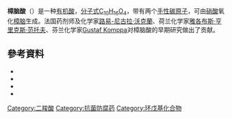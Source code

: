 {{chembox
| Verifiedfields = changed
| verifiedrevid = 410988013
|   Name = Camphoric acid
|   ImageFile = Camphoric_acid.png
|   ImageSize = 200px
|   ImageAlt = Skeletal formula of camphoric acid
|   ImageFile1 = Camphoric acid 3D ball.png
|   ImageAlt1 = Ball-and-stick model of the camphoric acid molecule
|   IUPACName = (1''R'',3''S'')-1,2,2-trimethylcyclopentane-1,3-dicarboxylic acid
| Section1 = {{Chembox Identifiers
|   ChemSpiderID_Ref = {{chemspidercite|correct|chemspider}}
| ChemSpiderID = 20198
| ChEMBL_Ref = {{ebicite|changed|EBI}}
| ChEMBL = 1205405

| InChI_Ref = {{stdinchicite|correct|chemspider}}
| InChI = 1S/C10H16O4/c1-9(2)6(7(11)12)4-5-10(9,3)8(13)14/h6H,4-5H2,1-3H3,(H,11,12)(H,13,14)
| InChIKey_Ref = {{stdinchicite|correct|chemspider}}
| InChIKey = LSPHULWDVZXLIL-UHFFFAOYSA-N

| InChI1 = 1/C10H16O4/c1-9(2)6(7(11)12)4-5-10(9,3)8(13)14/h6H,4-5H2,1-3H3,(H,11,12)(H,13,14)/t6-,10+/m0/s1
| SMILES1 = O=C(O)[C@]1(CC[C@@H](C(=O)O)C1(C)C)C
| InChIKey1 = LSPHULWDVZXLIL-QUBYGPBYBH
| PubChem1 = 21491

| InChI2 = 1/C10H16O4/c1-9(2)6(7(11)12)4-5-10(9,3)8(13)14/h6H,4-5H2,1-3H3,(H,11,12)(H,13,14)
| InChIKey2 = LSPHULWDVZXLIL-UHFFFAOYAD
| SMILES2 = O=C(O)C1CCC(C(=O)O)(C)C1(C)C
| CASNo_Ref = {{cascite|correct|??}}
| CASNo = 560-09-8  
| CASNo_Comment = (1S,3R)
| CASNo2 = 124-83-4
| CASNo2_Comment = (+) i.e., (1R,3S) D-Camphoric acid
| CASNo2_Ref = {{cascite|correct|CAS}}
| UNII_Ref = {{fdacite|correct|FDA}}
| UNII = 62F72U898F
| UNII_Comment = (1S,3R)
| UNII2_Ref = {{fdacite|correct|FDA}}
| UNII2 = W77RM1CSD5
| UNII2_Comment = (+) i.e., (1R,3S) D-Camphoric acid
}}
| Section2 = {{Chembox Properties
|   C=10|H=16|O=4
|   Density = 1.21 g/cm<sup>3</sup>
|   MeltingPtC = 183-187
|   BoilingPt =
|   SolubleOther = 
|    Solvent = 
| MagSus = -129.0·10<sup>−6</sup> cm<sup>3</sup>/mol
  }}
}}
'''樟脑酸'''（{{lang-en|Camphoric acid}}）是一种[[有机酸|有机酸]]，[[分子式|分子式]][[C10H16O4|C<sub>10</sub>H<sub>16</sub>O<sub>4</sub>]]，带有两个[[手性碳原子|手性碳原子]]，可由[[硝酸|硝酸]]氧化[[樟脑|樟脑]]生成。法国药剂师及化学家[[路易-尼古拉·沃克蘭|路易-尼古拉·沃克蘭]]、荷兰化学家[[雅各布斯·亨里克斯·范托夫|雅各布斯·亨里克斯·范托夫]]、芬兰化学家[[Gustaf_Komppa|Gustaf Komppa]]对樟脑酸的早期研究做出了贡献。
== 參考資料 ==
{{Reflist}}
*{{cite web|title=Acidum camphoricum|work=[[British_Pharmaceutical_Codex|British Pharmaceutical Codex]]|url=http://www.henriettesherbal.com/eclectic/bpc1911/acidum-camp.html|accessdate=September 4, 2005|archive-date=2008-05-16|archive-url=https://web.archive.org/web/20080516234544/http://www.henriettesherbal.com/eclectic/bpc1911/acidum-camp.html|dead-url=no}}
*{{cite web|title=Camphoric acid|work=Science and Technology|url=http://www.probertencyclopaedia.com/cgi-bin/res.pl?keyword=Camphoric+Acid&offset=0|accessdate=September 4, 2005|archive-date=2006-11-13|archive-url=https://web.archive.org/web/20061113220157/http://www.probertencyclopaedia.com/cgi-bin/res.pl?keyword=Camphoric+Acid&offset=0|dead-url=no}}
*{{cite web|title=Camphoric acid|work=Taiwan Tekho Camphor Co|url=http://www.camphor.com.tw/t-list.htm|accessdate=September 4, 2005|archive-date=2016-03-03|archive-url=https://web.archive.org/web/20160303190301/http://www.camphor.com.tw/t-list.htm|dead-url=no}}
*{{cite journal|author=Jacobus Henricus van 't Hoff|year=1874|title=A suggestion looking to the extension into space of the structural formulas at present used in chemistry. And a note upon the relation between the optical activity and the chemical constitution of organic compounds|journal=Archives Neerlandaises des Sciences Exactes et Naturelles|volume=9|pages=445–454}}

{{DEFAULTSORT:Camphoric Acid}}

[[Category:二羧酸|Category:二羧酸]]
[[Category:抗菌防腐药|Category:抗菌防腐药]]
[[Category:环戊基化合物|Category:环戊基化合物]]